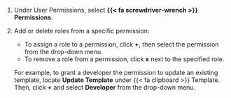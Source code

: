 1. Under User Permissions, select **{{< fa screwdriver-wrench >}} Permissions**.

1. Add or delete roles from a specific permission:
    - To assign a role to a permission, click **+**, then select the permission from the drop-down menu.
    - To remove a role from a permission, click **x** next to the specified role.

    For example, to grant a developer the permission to update an existing template, locate **Update Template** under {{< fa clipboard >}} Template. Then, click **+** and select **Developer** from the drop-down menu.